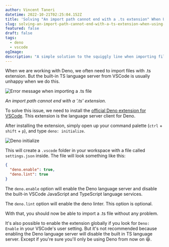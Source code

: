 ```yaml
---
author: Vincent Taneri
datetime: 2022-10-21T02:25:04.152Z
title: 'Solving "An import path cannot end with a .ts extension" When Using Deno With VSCode'
slug: solving-an-import-path-cannot-end-with-a-ts-extension-when-using-deno-with-vscode
featured: false
draft: false
tags:
  - deno
  - vscode
ogImage:
description: "A simple solution to the squiggly line when importing files with .ts extension in Deno VSCode."
---
```



When we are working with Deno, we often need to import files with .ts extension. But the built-in TS language server from VSCode is usually unhappy when we do this.

<img src={TSErrorImg} alt="Error message when importing a .ts file" />

_An import path cannot end with a '.ts' extension._

To solve this issue, we need to install the [official Deno extension for VSCode](https://marketplace.visualstudio.com/items?itemName=denoland.vscode-deno). This extension is the language server client for Deno.

After installing the extension, simply open up your command palette (`ctrl` + `shift` + `p`), and type `deno: initialize`.

<img src={DenoInitializeImg} alt="Deno initialize" />

This will create a `.vscode` folder in your workspace with a file called `settings.json` inside. The file will look something like this:

```json
{
  "deno.enable": true,
  "deno.lint": true
}
```

The `deno.enable` option will enable the Deno language server and disable the built-in VSCode JavaScript and TypeScript language services.

The `deno.lint` option will enable the deno linter. This option is optional.

With that, you should now be able to import a .ts file without any problem.

It's also possible to enable the extension globally if you look for `Deno: Enable` in your VSCode's user setting. But it's not recommended because enabling the Deno language server will disable the built in TS language server. Except if you're sure you'll only be using Deno from now on 😆.
